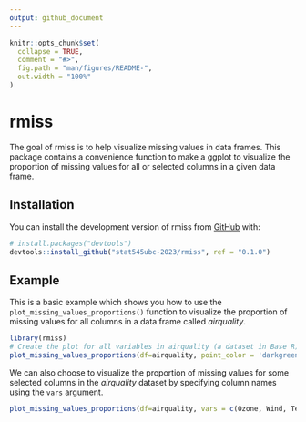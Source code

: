 ```yaml
---
output: github_document
---
```


<!-- README.md is generated from README.Rmd. Please edit that file -->

```r
knitr::opts_chunk$set(
  collapse = TRUE,
  comment = "#>",
  fig.path = "man/figures/README-",
  out.width = "100%"
)
```

# rmiss

<!-- badges: start -->
<!-- badges: end -->

The goal of rmiss is to help visualize missing values in data frames. This package contains a convenience function to make a ggplot to visualize the proportion of missing values for all or selected columns in a given data frame.

## Installation

You can install the development version of rmiss from [GitHub](https://github.com/) with:

``` r
# install.packages("devtools")
devtools::install_github("stat545ubc-2023/rmiss", ref = "0.1.0")
```

## Example

This is a basic example which shows you how to use the `plot_missing_values_proportions()` function to visualize the proportion of missing values for all columns in a data frame called *airquality*.

```r
library(rmiss)
# Create the plot for all variables in airquality (a dataset in Base R)
plot_missing_values_proportions(df=airquality, point_color = 'darkgreen', line_color = 'darkgreen')
```


We can also choose to visualize the proportion of missing values for some selected columns in the *airquality* dataset by specifying column names using the `vars` argument.

```r
plot_missing_values_proportions(df=airquality, vars = c(Ozone, Wind, Temp))
```

